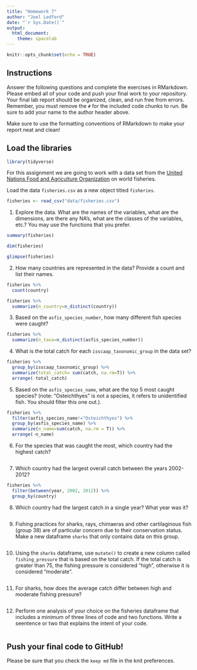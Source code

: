 ```yaml
---
title: "Homework 7"
author: "Joel Ledford"
date: "`r Sys.Date()`"
output:
  html_document: 
    theme: spacelab
---
```


```r
knitr::opts_chunk$set(echo = TRUE)
```

## Instructions
Answer the following questions and complete the exercises in RMarkdown. Please embed all of your code and push your final work to your repository. Your final lab report should be organized, clean, and run free from errors. Remember, you must remove the `#` for the included code chunks to run. Be sure to add your name to the author header above.  

Make sure to use the formatting conventions of RMarkdown to make your report neat and clean!  

## Load the libraries
```r
library(tidyverse)
```

For this assignment we are going to work with a data set from the [United Nations Food and Agriculture Organization](http://www.fao.org/about/en/) on world fisheries.

Load the data `fisheries.csv` as a new object titled `fisheries`.
```r
fisheries <- read_csv("data/fisheries.csv")
```

1. Explore the data. What are the names of the variables, what are the dimensions, are there any NA's, what are the classes of the variables, etc.? You may use the functions that you prefer.
```r
summary(fisheries)
```
```r
dim(fisheries)
```

```r
glimpse(fisheries)
```

2. How many countries are represented in the data? Provide a count and list their names.
```r
fisheries %>% 
  count(country)
```

```r
fisheries %>% 
  summarize(n_country=n_distinct(country))
```

3. Based on the `asfis_species_number`, how many different fish species were caught?
```r
fisheries %>% 
  summarize(n_taxa=n_distinct(asfis_species_number))
```

4. What is the total catch for each `isscaap_taxonomic_group` in the data set?
```r
fisheries %>% 
  group_by(isscaap_taxonomic_group) %>% 
  summarize(total_catch= sum(catch, na.rm=T)) %>% 
  arrange(-total_catch)
```

5. Based on the `asfis_species_name`, what are the top 5 most caught species? (note: "Osteichthyes" is not a species, it refers to unidentified fish. You should filter this one out.).
```r
fisheries %>% 
  filter(asfis_species_name!="Osteichthyes") %>% 
  group_by(asfis_species_name) %>% 
  summarize(n_name=sum(catch, na.rm = T)) %>% 
  arrange(-n_name)
```

6. For the species that was caught the most, which country had the highest catch?
```r

```

7. Which country had the largest overall catch between the years 2002-2012?
```r
fisheries %>% 
  filter(between(year, 2002, 2012)) %>% 
  group_by(country) 

```

8. Which country had the largest catch in a single year? What year was it? 
```r

```

9. Fishing practices for sharks, rays, chimaeras and other cartilaginous fish (group 38) are of particular concern due to their conservation status. Make a new dataframe `sharks` that only contains data on this group. 
```r

```

10. Using the `sharks` dataframe, use `mutate()` to create a new column called `fishing_pressure` that is based on the total catch. If the total catch is greater than 75, the fishing pressure is considered "high", otherwise it is considered "moderate".
```r

```

11. For sharks, how does the average catch differ between high and moderate fishing pressure?
```r

```

12. Perform one analysis of your choice on the fisheries dataframe that includes a minimum of three lines of code and two functions. Write a seentence or two that explains the intent of your code.
```r

```

## Push your final code to GitHub!
Please be sure that you check the `keep md` file in the knit preferences.   